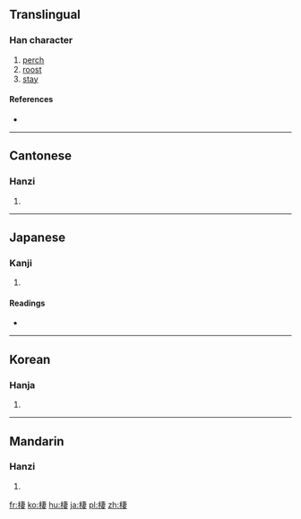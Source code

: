 {{also|栖}}
==Translingual==

===Han character===
{{Han char|rn=75|rad=木|as=08|sn=12|four=45944|canj=DJLV}}

# [[perch]]
# [[roost]]
# [[stay]]

====References====
* {{Han ref|kx=0534.170|dkj=14980|dj=0922.130|hdz=21229.060|uh=68F2|ud=26866|bh=B4CF|bd=46287}}

----

==Cantonese==

===Hanzi===
{{yue-hanzi|jyut=|y=chai1|sim=栖}}

# {{defn|lang=yue|sort=木08}}

----

==Japanese==

===Kanji===
{{ja-kanji|grade=|rs=木08}}

# {{defn|lang=ja|sort=木08}}

====Readings====
* {{ja-readings|on=[[せい]] (sei)|kun=[[すむ]] (sumu)}}

----

==Korean==

===Hanja===
{{ko-hanja|hangeul=서|eumhun=|rv=seo|mr=sŏ|y=se}}

# {{defn|lang=ko|sort=木08}}

----

==Mandarin==

===Hanzi===
{{cmn-hanzi|sim=栖|pin=[[qī]] ([[qi1]]), [[xī]] ([[xi1]])|wg=ch'i<sup>1</sup>, hsi<sup>1</sup>}}

# {{defn|lang=cmn|sort=木08}}

[[fr:棲]]
[[ko:棲]]
[[hu:棲]]
[[ja:棲]]
[[pl:棲]]
[[zh:棲]]